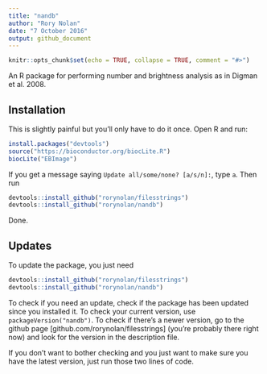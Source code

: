 ```yaml
---
title: "nandb"
author: "Rory Nolan"
date: "7 October 2016"
output: github_document
---
```


```r
knitr::opts_chunk$set(echo = TRUE, collapse = TRUE, comment = "#>")
```

An R package for performing number and brightness analysis as in Digman et al. 2008.

## Installation

This is slightly painful but you'll only have to do it once. Open R and run:

```r
install.packages("devtools")
source("https://bioconductor.org/biocLite.R")
biocLite("EBImage")
```
If you get a message saying `Update all/some/none? [a/s/n]:`, type `a`. 
Then run
```r
devtools::install_github("rorynolan/filesstrings")
devtools::install_github("rorynolan/nandb")
```
Done.

## Updates

To update the package, you just need
```r
devtools::install_github("rorynolan/filesstrings")
devtools::install_github("rorynolan/nandb")
```
To check if you need an update, check if the package has been updated since you installed it. To check your current version, use `packageVersion("nandb")`. To check if there's a newer version, go to the github page [github.com/rorynolan/filesstrings] (you're probably there right now) and look for the version in the description file.

If you don't want to bother checking and you just want to make sure you have the latest version, just run those two lines of code.
